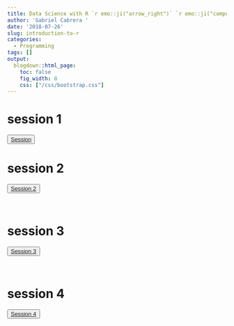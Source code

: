 ---
title: Data Science with R `r emo::ji("arrow_right")` `r emo::ji("computer")` + `r emo::ji("us")`
author: 'Gabriel Cabrera '
date: '2018-07-26'
slug: introduction-to-r
categories:
  - Programming
tags: []
output:
  blogdown::html_page:
    toc: false
    fig_width: 8
    css: ["/css/bootstrap.css"]
---

# session 1 

<div class="btn-group">

<button class="button" onclick="myFunction()"> 
[Session](/sessions/session1.html)
</button>

</div
<br>

# session 2

<div class="btn-group">
    
<button class="button" onclick="myFunction()"> 
[Session 2](/sessions/session2.html)
</button>

</div>
<br>

# session 3

<div class="btn-group">
    
<button class="button" onclick="myFunction()"> 
[Session 3](/sessions/session3.html)
</button>

</div>
<br>

# session 4

<div class="btn-group">
    
<button class="button" onclick="myFunction()"> 
[Session 4](/sessions/session4.html)
</button>

</div>
<br>
